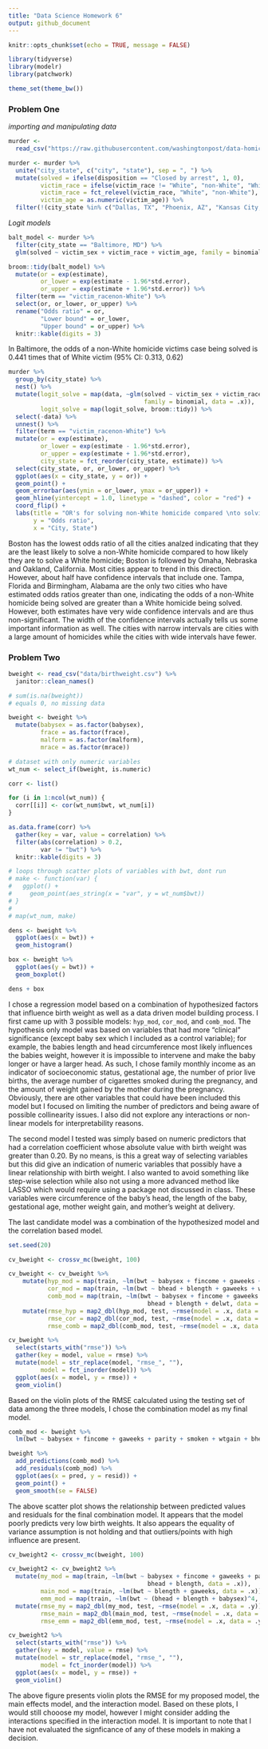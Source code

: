 ```yaml
---
title: "Data Science Homework 6"
output: github_document
---
```


```r
knitr::opts_chunk$set(echo = TRUE, message = FALSE)

library(tidyverse)
library(modelr)
library(patchwork)

theme_set(theme_bw())
```

### Problem One

*importing and manipulating data* 

```r
murder <- 
  read_csv("https://raw.githubusercontent.com/washingtonpost/data-homicides/master/homicide-data.csv")

murder <- murder %>%  
  unite("city_state", c("city", "state"), sep = ", ") %>% 
  mutate(solved = ifelse(disposition == "Closed by arrest", 1, 0), 
         victim_race = ifelse(victim_race != "White", "non-White", "White"), 
         victim_race = fct_relevel(victim_race, "White", "non-White"),
         victim_age = as.numeric(victim_age)) %>% 
  filter(!(city_state %in% c("Dallas, TX", "Phoenix, AZ", "Kansas City, MO", "Tulsa, AL")))
```

*Logit models*

```r
balt_model <- murder %>% 
  filter(city_state == "Baltimore, MD") %>% 
  glm(solved ~ victim_sex + victim_race + victim_age, family = binomial, data = .)

broom::tidy(balt_model) %>% 
  mutate(or = exp(estimate), 
         or_lower = exp(estimate - 1.96*std.error), 
         or_upper = exp(estimate + 1.96*std.error)) %>% 
  filter(term == "victim_racenon-White") %>% 
  select(or, or_lower, or_upper) %>% 
  rename("Odds ratio" = or, 
         "Lower bound" = or_lower, 
         "Upper bound" = or_upper) %>% 
  knitr::kable(digits = 3)
```

In Baltimore, the odds of a non-White homicide victims case being solved is 0.441 times that of White victim (95% CI: 0.313, 0.62)

```r
murder %>% 
  group_by(city_state) %>% 
  nest() %>% 
  mutate(logit_solve = map(data, ~glm(solved ~ victim_sex + victim_race + victim_age, 
                                      family = binomial, data = .x)), 
         logit_solve = map(logit_solve, broom::tidy)) %>% 
  select(-data) %>% 
  unnest() %>% 
  filter(term == "victim_racenon-White") %>% 
  mutate(or = exp(estimate), 
         or_lower = exp(estimate - 1.96*std.error), 
         or_upper = exp(estimate + 1.96*std.error), 
         city_state = fct_reorder(city_state, estimate)) %>% 
  select(city_state, or, or_lower, or_upper) %>% 
  ggplot(aes(x = city_state, y = or)) + 
  geom_point() + 
  geom_errorbar(aes(ymin = or_lower, ymax = or_upper)) + 
  geom_hline(yintercept = 1.0, linetype = "dashed", color = "red") + 
  coord_flip() + 
  labs(title = "OR's for solving non-White homicide compared \nto solving a White homicide in different cities", 
       y = "Odds ratio", 
       x = "City, State")
```

Boston has the lowest odds ratio of all the cities analzed indicating that they are the least likely to solve a non-White homicide compared to how likely they are to solve a White homicide; Boston is followed by Omaha, Nebraska and Oakland, California. Most cities appear to trend in this direction. However, about half have confidence intervals that include one. Tampa, Florida and Birmingham, Alabama are the only two cities who have estimated odds ratios greater than one, indicating the odds of a non-White homicide being solved are greater than a White homicide being solved. However, both estimates have very wide confidence intervals and are thus non-significant. The width of the confidence intervals actually tells us some important information as well. The cities with narrow intervals are cities with a large amount of homicides while the cities with wide intervals have fewer. 

### Problem Two

```r
bweight <- read_csv("data/birthweight.csv") %>% 
  janitor::clean_names()

# sum(is.na(bweight))
# equals 0, no missing data

bweight <- bweight %>% 
  mutate(babysex = as.factor(babysex), 
         frace = as.factor(frace), 
         malform = as.factor(malform), 
         mrace = as.factor(mrace))

```

```r
# dataset with only numeric variables
wt_num <- select_if(bweight, is.numeric)

corr <- list()

for (i in 1:ncol(wt_num)) {
  corr[[i]] <- cor(wt_num$bwt, wt_num[i])
}

as.data.frame(corr) %>% 
  gather(key = var, value = correlation) %>% 
  filter(abs(correlation) > 0.2, 
         var != "bwt") %>% 
  knitr::kable(digits = 3)

# loops through scatter plots of variables with bwt, dont run
# make <- function(var) {
#   ggplot() + 
#     geom_point(aes_string(x = "var", y = wt_num$bwt)) 
# }
# 
# map(wt_num, make)
```

```r
dens <- bweight %>% 
  ggplot(aes(x = bwt)) + 
  geom_histogram()

box <- bweight %>% 
  ggplot(aes(y = bwt)) + 
  geom_boxplot()

dens + box
```

I chose a regression model based on a combination of hypothesized factors that influence birth weight as well as a data driven model building process. I first came up with 3 possible models: `hyp_mod`, `cor_mod`, and `comb_mod`. The hypothesis only model was based on variables that had more "clinical" significance (except baby sex which I included as a control variable); for example, the babies length and head circumference most likely influences the babies weight, however it is impossible to intervene and make the baby longer or have a larger head. As such, I chose family monthly income as an indicator of socioeconomic status, gestational age, the number of prior live births, the average number of cigarettes smoked during the pregnancy, and the amount of weight gained by the mother during the pregnancy. Obviously, there are other variables that could have been included this model but I focused on limiting the number of predictors and being aware of possible collinearity issues. I also did not explore any interactions or non-linear models for interpretability reasons. 

The second model I tested was simply based on numeric predictors that had a correlation coefficient whose absolute value with birth weight was greater than 0.20. By no means, is this a great way of selecting variables but this did give an indication of numeric variables that possibly have a linear relationship with birth weight. I also wanted to avoid something like step-wise selection while also not using a more advanced method like LASSO which would require using a package not discussed in class. These variables were circumference of the baby's head, the length of the baby, gestational age, mother weight gain, and mother's weight at delivery.

The last candidate model was a combination of the hypothesized model and the correlation based model.

```r

set.seed(20)

cv_bweight <- crossv_mc(bweight, 100)

cv_bweight <- cv_bweight %>% 
    mutate(hyp_mod = map(train, ~lm(bwt ~ babysex + fincome + gaweeks + parity + smoken + wtgain, data = .x)),
           cor_mod = map(train, ~lm(bwt ~ bhead + blength + gaweeks + wtgain + delwt, data = .x)), 
           comb_mod = map(train, ~lm(bwt ~ babysex + fincome + gaweeks + parity + smoken + wtgain + 
                                       bhead + blength + delwt, data = .x))) %>% 
    mutate(rmse_hyp = map2_dbl(hyp_mod, test, ~rmse(model = .x, data = .y)),
           rmse_cor = map2_dbl(cor_mod, test, ~rmse(model = .x, data = .y)),
           rmse_comb = map2_dbl(comb_mod, test, ~rmse(model = .x, data = .y)))

cv_bweight %>%  
  select(starts_with("rmse")) %>% 
  gather(key = model, value = rmse) %>% 
  mutate(model = str_replace(model, "rmse_", ""),
         model = fct_inorder(model)) %>% 
  ggplot(aes(x = model, y = rmse)) + 
  geom_violin()
```

Based on the violin plots of the RMSE calculated using the testing set of data among the three models, I chose the combination model as my final model. 

```r
comb_mod <- bweight %>% 
  lm(bwt ~ babysex + fincome + gaweeks + parity + smoken + wtgain + bhead + blength, data = .) 

bweight %>% 
  add_predictions(comb_mod) %>% 
  add_residuals(comb_mod) %>% 
  ggplot(aes(x = pred, y = resid)) + 
  geom_point() + 
  geom_smooth(se = FALSE)
```

The above scatter plot shows the relationship between predicted values and residuals for the final combination model. It appears that the model poorly predicts very low birth weights. It also appears the equality of variance assumption is not holding and that outliers/points with high influence are present. 

```r
cv_bweight2 <- crossv_mc(bweight, 100)

cv_bweight2 <- cv_bweight2 %>% 
  mutate(my_mod = map(train, ~lm(bwt ~ babysex + fincome + gaweeks + parity + smoken + wtgain + 
                                       bhead + blength, data = .x)), 
         main_mod = map(train, ~lm(bwt ~ blength + gaweeks, data = .x)), 
         emm_mod = map(train, ~lm(bwt ~ (bhead + blength + babysex)^4, data = .x))) %>% 
  mutate(rmse_my = map2_dbl(my_mod, test, ~rmse(model = .x, data = .y)),
         rmse_main = map2_dbl(main_mod, test, ~rmse(model = .x, data = .y)),
         rmse_emm = map2_dbl(emm_mod, test, ~rmse(model = .x, data = .y)))

cv_bweight2 %>% 
  select(starts_with("rmse")) %>% 
  gather(key = model, value = rmse) %>% 
  mutate(model = str_replace(model, "rmse_", ""),
         model = fct_inorder(model)) %>% 
  ggplot(aes(x = model, y = rmse)) + 
  geom_violin()
```

The above figure presents violin plots the RMSE for my proposed model, the main effects model, and the interaction model. Based on these plots, I would still chooose my model, however I might consider adding the interactions specified in the interaction model. It is important to note that I have not evaluated the signficance of any of these models in making a decision. 













